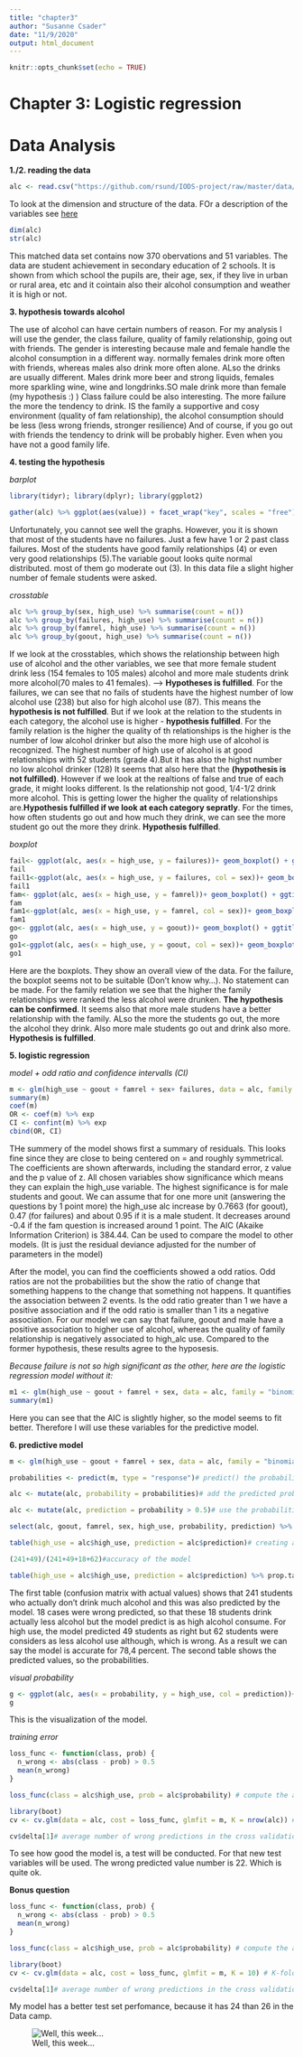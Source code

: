 ```yaml
---
title: "chapter3"
author: "Susanne Csader"
date: "11/9/2020"
output: html_document
---
```


```r
knitr::opts_chunk$set(echo = TRUE)
```
# Chapter 3: Logistic regression

# Data Analysis

**1./2. reading the data**
```r
alc <- read.csv("https://github.com/rsund/IODS-project/raw/master/data/alc.csv")
```
To look at the dimension and structure of the data.
FOr a description of the variables see [here](https://archive.ics.uci.edu/ml/datasets/Student+Performance)
```r
dim(alc)
str(alc)
```
This matched data set contains now 370 obervations and 51 variables.
The data are student achievement in secondary education of 2 schools. It is shown from which school the pupils are, their age, sex, if they live in urban or rural area, etc and it cointain also their alcohol consumption and weather it is high or not.

**3. hypothesis towards alcohol**

The use of alcohol can have certain numbers of reason. For my analysis I will use the gender, the class failure, quality of family relationship, going out with friends. 
The gender is interesting because male and female handle the alcohol consumption in a different way. normally females drink more often with friends, whereas males also drink more often alone. ALso the drinks are usually different. Males drink more beer and strong liquids, females more sparkling wine, wine and longdrinks.SO male drink more than female (my hypothesis :) )
Class failure could be also interesting. The more failure the more the tendency to drink. 
IS the family a supportive and cosy environment (quality of fam relationship), the alcohol consumption should be less (less wrong friends, stronger resilience)
And of course, if you go out with friends the tendency to drink will be probably higher. Even when you have not a good family life.



**4. testing the hypothesis**

*barplot*
```r
library(tidyr); library(dplyr); library(ggplot2)

gather(alc) %>% ggplot(aes(value)) + facet_wrap("key", scales = "free") + geom_bar()
```

Unfortunately, you cannot see well the graphs. However, you it is shown that most of the students have no failures. Just a few have 1 or 2 past class failures. Most of the students have good family relationships (4) or even very good relationships (5).The variable goout looks quite normal distributed. most of them go moderate out (3). In this data file a slight higher number of female students were asked.

*crosstable*
```r
alc %>% group_by(sex, high_use) %>% summarise(count = n())
alc %>% group_by(failures, high_use) %>% summarise(count = n())
alc %>% group_by(famrel, high_use) %>% summarise(count = n())
alc %>% group_by(goout, high_use) %>% summarise(count = n())
```

If we look at the crosstables, which shows the relationship between high use of alcohol and the other variables, we see that more female student drink less (154 females to 105 males) alcohol and more male students drink more alcohol(70 males to 41 females). --> **Hypotheses is fulfilled**.
For the failures, we can see that no fails of students have the highest number of low alcohol use (238) but also for high alcohol use (87). This means the **hypothesis is not fulfilled**. But if we look at the relation to the students in each category, the alcohol use is higher - **hypothesis fulfilled**.
For the family relation is the higher the quality of th relationships is the higher is the number of low alcohol drinker but also the more high use of alcohol is recognized. The highest number of high use of alcohol is at good relationships with 52 students (grade 4).But it has also the highst number no low alcohol drinker (128) It seems that also here that the **(hypothesis is not fulfilled)**. However if we look at the realtions of false and true of each grade, it might looks different. Is the relationship not good, 1/4-1/2 drink more alcohol. This is getting lower the higher the quality of relationships are.**Hypothesis fulfilled if we look at each category sepratly**.
For the times, how often students go out and how much they drink, we can see the more student go out the more they drink. **Hypothesis fulfilled**.

*boxplot*
```r
fail<- ggplot(alc, aes(x = high_use, y = failures))+ geom_boxplot() + ggtitle("Relation of failures and alcohol consumption")
fail
fail1<-ggplot(alc, aes(x = high_use, y = failures, col = sex))+ geom_boxplot() + ggtitle("Relation of failures, alcohol consumption and sex")
fail1
fam<- ggplot(alc, aes(x = high_use, y = famrel))+ geom_boxplot() + ggtitle("Relation of quality in family relationship and alcohol consumption")
fam
fam1<-ggplot(alc, aes(x = high_use, y = famrel, col = sex))+ geom_boxplot() + ggtitle("Relation of quality in family relationship, alcohol consumption and sex")
fam1
go<- ggplot(alc, aes(x = high_use, y = goout))+ geom_boxplot() + ggtitle("Relation of going out with friends and alcohol consumption")
go
go1<-ggplot(alc, aes(x = high_use, y = goout, col = sex))+ geom_boxplot() + ggtitle("Relation of going out with friends, alcohol consumption and sex")
go1
```

Here are the boxplots. They show an overall view of the data. For the failure, the boxplot seems not to be suitable (Don't know why...). No statement can be made. For the family relation we see that the higher the family relationships were ranked the less alcohol were drunken. **The hypothesis can be confirmed**. It seems also that more male studens have a better relationship with the family. ALso the more the students go out, the more the alcohol they drink. Also more male students go out and drink also more. **Hypothesis is fulfilled**.

**5. logistic regression**

*model + odd ratio and confidence intervalls (CI)*
```r
m <- glm(high_use ~ goout + famrel + sex+ failures, data = alc, family = "binomial")
summary(m)
coef(m)
OR <- coef(m) %>% exp
CI <- confint(m) %>% exp 
cbind(OR, CI)
```
THe summery of the model shows first a summary of residuals. This looks fine since they are close to being centered on = and roughly symmetrical. The coefficients are shown afterwards, including the standard error, z value and the p value of z. All chosen variables show significance which means they can explain the high_use variable. The highest significance is for male students and goout. We can assume that for one more unit (answering the questions by 1 point more) the high_use alc increase by 0.7663 (for goout), 0.47 (for failures) and about 0.95 if it is a male student. It decreases around -0.4 if the fam question is increased around 1 point. 
The AIC (Akaike Information Criterion) is 384.44. Can be used to compare the model to other models. (It is just the residual deviance adjusted for the number of parameters in the model)

After the model, you can find the coefficients showed a odd ratios. Odd ratios are not the probabilities but the show the ratio of change that something happens to the change that something not happens. It quantifies the association between 2 events. Is the odd ratio greater than 1 we have a positive association and if the odd ratio is smaller than 1 its a negative association. 
For our model we can say that failure, goout and male have a positive association to higher use of alcohol, whereas the quality of family relationship is negatively associated to high_alc use. 
Compared to the former hypothesis, these results agree to the hyposesis.

*Because failure is not so high significant as the other, here are the logistic regression model without it:*
```r
m1 <- glm(high_use ~ goout + famrel + sex, data = alc, family = "binomial")
summary(m1)
```
Here you can see that the AIC is slightly higher, so the model seems to fit better. Therefore I will use these variables for the predictive model.


**6. predictive model**

```r
m <- glm(high_use ~ goout + famrel + sex, data = alc, family = "binomial")

probabilities <- predict(m, type = "response")# predict() the probability of high_use

alc <- mutate(alc, probability = probabilities)# add the predicted probabilities to 'alc'

alc <- mutate(alc, prediction = probability > 0.5)# use the probabilities to make a prediction of high_use

select(alc, goout, famrel, sex, high_use, probability, prediction) %>% tail(10)

table(high_use = alc$high_use, prediction = alc$prediction)# creating a confusion matrix with actual values

(241+49)/(241+49+18+62)#accuracy of the model

table(high_use = alc$high_use, prediction = alc$prediction) %>% prop.table %>% addmargins  # creating a confusion matrix with predicted values


```

The first table (confusion matrix with actual values) shows that 241 students who actually don't drink much alcohol and this was also predicted by the model. 18 cases were wrong predicted, so that these 18 students drink actually less alcohol but the model predict is as high alcohol consume. 
For high use, the model predicted 49 students as right but 62 students were considers as less alcohol use although, which is wrong. 
As a result we can say the model is accurate for 78,4 percent.
The second table shows the predicted values, so the probabilities.

*visual probability*
```r

g <- ggplot(alc, aes(x = probability, y = high_use, col = prediction))+ geom_point() + ggtitle("logistic regression model with the variable famrel, sex and goout")
g 
```

This is the visualization of the model.

*training error*

```r
loss_func <- function(class, prob) {
  n_wrong <- abs(class - prob) > 0.5
  mean(n_wrong)
}

loss_func(class = alc$high_use, prob = alc$probability) # compute the average number of wrong predictions in the (training) data

library(boot)
cv <- cv.glm(data = alc, cost = loss_func, glmfit = m, K = nrow(alc)) # K-fold cross-validation, cv=training data

cv$delta[1]# average number of wrong predictions in the cross validation
```

To see how good the model is, a test will be conducted. For that new test variables will be used.
The wrong predicted value number is 22. Which is quite ok.

**Bonus question**

```r
loss_func <- function(class, prob) {
  n_wrong <- abs(class - prob) > 0.5
  mean(n_wrong)
}

loss_func(class = alc$high_use, prob = alc$probability) # compute the average number of wrong predictions in the (training) data

library(boot)
cv <- cv.glm(data = alc, cost = loss_func, glmfit = m, K = 10) # K-fold cross-validation, cv=training data

cv$delta[1]# average number of wrong predictions in the cross validation
``` 
My model has a better test set perfomance, because it has 24 than 26 in the Data camp. 

![Well, this week...](https://media.giphy.com/media/xT3i13zhEibLBsxOog/giphy.gif)

